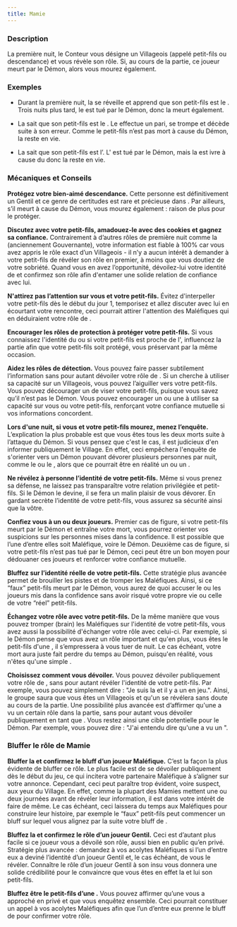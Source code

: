 ```yaml
---
title: Mamie
---
```



<Role MAMIE header />

### Description

La première nuit, le Conteur vous désigne un Villageois (appelé petit-fils ou descendance) et vous révèle son rôle. Si, au cours de la partie, ce joueur meurt par le Démon, alors vous mourez également.

### Exemples

- Durant la première nuit, la <Role MAMIE /> se réveille et apprend que son petit-fils est le <Role PROFESSEUR />. Trois nuits plus tard, le <Role PROFESSEUR /> est tué par le Démon, donc la <Role MAMIE /> meurt également.

- La <Role MAMIE /> sait que son petit-fils est le <Role PARIEUR />. Le <Role PARIEUR /> effectue un pari, se trompe et décède suite à son erreur. Comme le petit-fils n’est pas mort à cause du Démon, la <Role MAMIE /> reste en vie.

- La <Role MAMIE /> sait que son petit-fils est l’<Role INVENTEUR />. L'<Role INVENTEUR /> est tué par le Démon, mais la <Role MAMIE /> est ivre à cause du <Role MARIN /> donc la <Role MAMIE /> reste en vie.

### Mécaniques et Conseils

**Protégez votre bien-aimé descendance.** Cette personne est définitivement un Gentil et ce genre de certitudes est rare et précieuse dans <Module BAD_MOON_RISING />. Par ailleurs, s’il meurt à cause du Démon, vous mourez également : raison de plus pour le protéger.

**Discutez avec votre petit-fils, amadouez-le avec des cookies et gagnez sa confiance.** Contrairement à d’autres rôles de première nuit comme la <Role LAVANDIERE /> (anciennement Gouvernante), votre information est fiable à 100% car vous avez appris le rôle exact d’un Villageois - il n’y a aucun intérêt à demander à votre petit-fils de révéler son rôle en premier, à moins que vous doutiez de votre sobriété. Quand vous en avez l’opportunité, dévoilez-lui votre identité de <Role MAMIE /> et confirmez son rôle afin d'entamer une solide relation de confiance avec lui.

**N'attirez pas l’attention sur vous et votre petit-fils.** Évitez d'interpeller votre petit-fils dès le début du jour 1, temporisez et allez discuter avec lui en écourtant votre rencontre, ceci pourrait attirer l'attention des Maléfiques qui en déduiraient votre rôle de <Role MAMIE />.

**Encourager les rôles de protection à protéger votre petit-fils.** Si vous connaissez l'identité du <Role MARIN /> ou si votre petit-fils est proche de l'<Role HERBORISTE />, influencez la partie afin que votre petit-fils soit protégé, vous préservant par la même occasion.

**Aidez les rôles de détection.** Vous pouvez faire passer subtilement l’information sans pour autant dévoiler votre rôle de <Role MAMIE />. Si un <Role MARIN /> cherche à utiliser sa capacité sur un Villageois, vous pouvez l’aiguiller vers votre petit-fils. Vous pouvez décourager un <Role EXORCISTE /> de viser votre petit-fils, puisque vous savez qu’il n’est pas le Démon. Vous pouvez encourager un <Role PARIEUR /> ou une <Role FEMME_DE_CHAMBRE /> à utiliser sa capacité sur vous ou votre petit-fils, renforçant votre confiance mutuelle si vos informations concordent.

**Lors d'une nuit, si vous et votre petit-fils mourez, menez l’enquête.** L’explication la plus probable est que vous êtes tous les deux morts suite à l’attaque du Démon. Si vous pensez que c'est le cas, il est judicieux d'en informer publiquement le Village. En effet, ceci empêchera l'enquête de s'orienter vers un Démon pouvant dévorer plusieurs personnes par nuit, comme le <Role SHABALOTH /> ou le <Role PO />, alors que ce pourrait être en réalité un <Role ZOMBUUL /> ou un <Role PUKKA />.

**Ne révélez à personne l’identité de votre petit-fils.** Même si vous prenez sa défense, ne laissez pas transparaître votre relation privilégiée <Role MAMIE /> et petit-fils. Si le Démon le devine, il se fera un malin plaisir de vous dévorer. En gardant secrète l’identité de votre petit-fils, vous assurez sa sécurité ainsi que la vôtre.

**Confiez vous à un ou deux joueurs.** Premier cas de figure, si votre petit-fils meurt par le Démon et entraîne votre mort, vous pourrez orienter vos suspicions sur les personnes mises dans la confidence. Il est possible que l’une d’entre elles soit Maléfique, voire le Démon. Deuxième cas de figure, si votre petit-fils n’est pas tué par le Démon, ceci peut être un bon moyen pour dédouaner ces joueurs et renforcer votre confiance mutuelle.

**Bluffez sur l’identité réelle de votre petit-fils.** Cette stratégie plus avancée permet de brouiller les pistes et de tromper les Maléfiques. Ainsi, si ce “faux” petit-fils meurt par le Démon, vous aurez de quoi accuser le ou les joueurs mis dans la confidence sans avoir risqué votre propre vie ou celle de votre “réel” petit-fils.

**Échangez votre rôle avec votre petit-fils.** De la même manière que vous pouvez tromper (brain) les Maléfiques sur l'identité de votre petit-fils, vous avez aussi la possibilité d'échanger votre rôle avec celui-ci. Par exemple, si le Démon pense que vous avez un rôle important et qu'en plus, vous êtes le petit-fils d'une <Role MAMIE />, il s’empressera à vous tuer de nuit. Le cas échéant, votre mort aura juste fait perdre du temps au Démon, puisqu'en réalité, vous n'êtes qu'une simple <Role MAMIE />.

**Choisissez comment vous dévoiler.** Vous pouvez dévoiler publiquement votre rôle de <Role MAMIE />, sans pour autant révéler l'identité de votre petit-fils. Par exemple, vous pouvez simplement dire : "Je suis la <Role MAMIE /> et il y a un <Role EXORCISTE /> en jeu.". Ainsi, le groupe saura que vous êtes un Villageois et qu'un <Role EXORCISTE /> se révélera sans doute au cours de la partie. Une possibilité plus avancée est d’affirmer qu'une <Role MAMIE /> a vu un certain rôle dans la partie, sans pour autant vous dévoiler publiquement en tant que <Role MAMIE />. Vous restez ainsi une cible potentielle pour le Démon. Par exemple, vous pouvez dire : "J'ai entendu dire qu'une <Role MAMIE /> a vu un <Role EXORCISTE />".

### Bluffer le rôle de Mamie

**Bluffer la <Role MAMIE /> et confirmez le bluff d’un joueur Maléfique.** C’est la façon la plus évidente de bluffer ce rôle. Le plus facile est de se dévoiler publiquement dès le début du jeu, ce qui incitera votre partenaire Maléfique à s’aligner sur votre annonce. Cependant, ceci peut paraître trop évident, voire suspect, aux yeux du Village. En effet, comme la plupart des Mamies mettent une ou deux journées avant de révéler leur information, il est dans votre intérêt de faire de même. Le cas échéant, ceci laissera du temps aux Maléfiques pour construire leur histoire, par exemple le “faux” petit-fils peut commencer un bluff sur lequel vous alignez par la suite votre bluff de <Role MAMIE />.

**Bluffez la <Role MAMIE /> et confirmez le rôle d’un joueur Gentil.** Ceci est d’autant plus facile si ce joueur vous a dévoilé son rôle, aussi bien en public qu’en privé. Stratégie plus avancée : demandez à vos acolytes Maléfiques si l’un d’entre eux a deviné l’identité d’un joueur Gentil et, le cas échéant, de vous le révéler. Connaître le rôle d’un joueur Gentil à son insu vous donnera une solide crédibilité pour le convaincre que vous êtes en effet la <Role MAMIE /> et lui son petit-fils.

**Bluffez être le petit-fils d’une <Role MAMIE />.** Vous pouvez affirmer qu’une <Role MAMIE /> vous a approché en privé et que vous enquêtez ensemble. Ceci pourrait constituer un appel à vos acolytes Maléfiques afin que l’un d’entre eux prenne le bluff de <Role MAMIE /> pour confirmer votre rôle.

